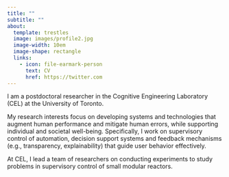 ```yaml
---
title: ""
subtitle: ""
about:
  template: trestles
  image: images/profile2.jpg
  image-width: 10em
  image-shape: rectangle
  links:
    - icon: file-earmark-person
      text: CV
      href: https://twitter.com
---
```


I am a postdoctoral researcher in the Cognitive Engineering Laboratory (CEL) at the University of Toronto.

My research interests focus on developing systems and technologies that augment human performance and mitigate human errors, while supporting individual and societal well-being. Specifically, I work on supervisory control of automation, decision support systems and feedback mechanisms (e.g., transparency, explainability) that guide user behavior effectively.

At CEL, I lead a team of researchers on conducting experiments to study problems in supervisory control of small modular reactors.
